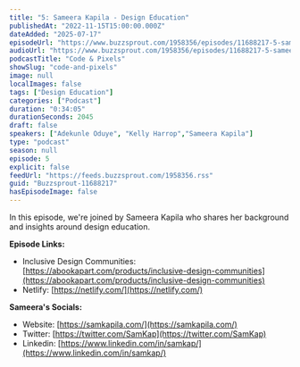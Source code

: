 ```yaml
---
title: "5: Sameera Kapila - Design Education"
publishedAt: "2022-11-15T15:00:00.000Z"
dateAdded: "2025-07-17"
episodeUrl: "https://www.buzzsprout.com/1958356/episodes/11688217-5-sameera-kapila-design-education.mp3"
audioUrl: "https://www.buzzsprout.com/1958356/episodes/11688217-5-sameera-kapila-design-education.mp3"
podcastTitle: "Code & Pixels"
showSlug: "code-and-pixels"
image: null
localImages: false
tags: ["Design Education"]
categories: ["Podcast"]
duration: "0:34:05"
durationSeconds: 2045
draft: false
speakers: ["Adekunle Oduye", "Kelly Harrop","Sameera Kapila"]
type: "podcast"
season: null
episode: 5
explicit: false
feedUrl: "https://feeds.buzzsprout.com/1958356.rss"
guid: "Buzzsprout-11688217"
hasEpisodeImage: false
---
```

In this episode, we're joined by Sameera Kapila who shares her background and insights around design education.  
  
**Episode Links:**

-   Inclusive Design Communities: [https://abookapart.com/products/inclusive-design-communities](https://abookapart.com/products/inclusive-design-communities)
-   Netlify: [https://netlify.com/](https://netlify.com/)

**Sameera's Socials:**

-   Website: [https://samkapila.com/](https://samkapila.com/)
-   Twitter: [https://twitter.com/SamKap](https://twitter.com/SamKap)
-   Linkedin: [https://www.linkedin.com/in/samkap/](https://www.linkedin.com/in/samkap/)
